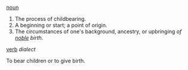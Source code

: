[[noun]]
#The process of childbearing.
#A beginning or start; a point of origin.
#The circumstances of one's background, ancestry, or upbringing ''of [[noble]] birth''.

[[verb]] ''dialect''

To bear children or to give birth.